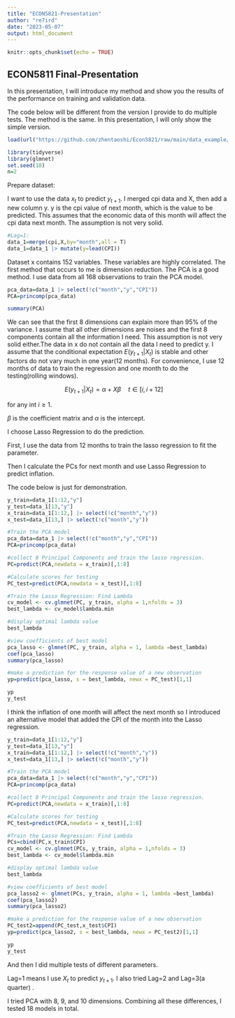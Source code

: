 ```yaml
---
title: "ECON5821-Presentation"
author: "re7ird"
date: "2023-05-07"
output: html_document
---
```


```r
knitr::opts_chunk$set(echo = TRUE)
```

## ECON5811 Final-Presentation

In this presentation, I will introduce my method and show you the results of the performance on training and validation data.

The code below will be different from the version I provide to do multiple tests. The method is the same. In this presentation, I will only show the simple version.

```r
load(url("https://github.com/zhentaoshi/Econ5821/raw/main/data_example/dataset_inf.Rdata"))

library(tidyverse)
library(glmnet)
set.seed(10)
n=2
```

Prepare dataset:

I want to use the data $x_t$ to predict $y_{t+1}$. I merged cpi data and X, then add a new column y. y is the cpi value of next month, which is the value to be predicted. This assumes that the economic data of this month will affect the cpi data next month. The assumption is not very solid.

```r
#Lag=1:
data_1=merge(cpi,X,by="month",all = T)
data_1=data_1 |> mutate(y=lead(CPI))
```

Dataset x contains 152 variables. These variables are highly correlated. The first method that occurs to me is dimension reduction. The PCA is a good method. I use data from all 168 observations to train the PCA model.

```r
pca_data=data_1 |> select(!c("month","y","CPI"))
PCA=princomp(pca_data)
```

```r
summary(PCA)
```

We can see that the first 8 dimensions can explain more than 95% of the variance. I assume that all other dimensions are noises and the first 8 components contain all the information I need. This assumption is not very solid either.The data in x do not contain all the data I need to predict y. I assume that the conditional expectation $E(y_{t+1}|X_t)$ is stable and other factors do not vary much in one year(12 months). For convenience, I use 12 months of data to train the regression and one month to do the testing(rolling windows).

$$
E(y_{t+1}|X_t) =\alpha+  X \beta  \quad t \in [i,i+12] \quad
$$

for any int $i≥1$.

$\beta$ is the coefficient matrix and $\alpha$ is the intercept.

I choose Lasso Regression to do the prediction.

First, I use the data from 12 months to train the lasso regression to fit the parameter.

Then I calculate the PCs for next month and use Lasso Regression to predict inflation.

The code below is just for demonstration.

```r
y_train=data_1[1:12,"y"]
y_test=data_1[13,"y"]
x_train=data_1[1:12,] |> select(!c("month","y"))
x_test=data_1[13,] |> select(!c("month","y"))

#Train the PCA model
pca_data=data_1 |> select(!c("month","y","CPI"))
PCA=princomp(pca_data)

#collect 8 Principal Components and train the lasso regression.
PC=predict(PCA,newdata = x_train)[,1:8]

#Calculate scores for testing
PC_test=predict(PCA,newdata = x_test)[,1:8]

#Train the Lasso Regression: Find Lambda
cv_model <- cv.glmnet(PC, y_train, alpha = 1,nfolds = 3)
best_lambda <- cv_model$lambda.min

#display optimal lambda value
best_lambda

#view coefficients of best model
pca_lasso <- glmnet(PC, y_train, alpha = 1, lambda =best_lambda)
coef(pca_lasso)
summary(pca_lasso)

#make a prediction for the response value of a new observation
yp=predict(pca_lasso, s = best_lambda, newx = PC_test)[1,1]

yp
y_test
```

I think the inflation of one month will affect the next month so I introduced an alternative model that added the CPI of the month into the Lasso regression.

```r
y_train=data_1[1:12,"y"]
y_test=data_1[13,"y"]
x_train=data_1[1:12,] |> select(!c("month","y"))
x_test=data_1[13,] |> select(!c("month","y"))

#Train the PCA model
pca_data=data_1 |> select(!c("month","y","CPI"))
PCA=princomp(pca_data)

#collect 8 Principal Components and train the lasso regression.
PC=predict(PCA,newdata = x_train)[,1:8]

#Calculate scores for testing
PC_test=predict(PCA,newdata = x_test)[,1:8]

#Train the Lasso Regression: Find Lambda
PCs=cbind(PC,x_train$CPI)
cv_model <- cv.glmnet(PCs, y_train, alpha = 1,nfolds = 3)
best_lambda <- cv_model$lambda.min

#display optimal lambda value
best_lambda

#view coefficients of best model
pca_lasso2 <- glmnet(PCs, y_train, alpha = 1, lambda =best_lambda)
coef(pca_lasso2)
summary(pca_lasso2)

#make a prediction for the response value of a new observation
PC_test2=append(PC_test,x_test$CPI)
yp=predict(pca_lasso2, s = best_lambda, newx = PC_test2)[1,1]

yp
y_test
```

And then I did multiple tests of different parameters.

Lag=1 means I use $X_t$ to predict $y_{t+1}$. I also tried Lag=2 and Lag=3(a quarter) .

I tried PCA with 8, 9, and 10 dimensions. Combining all these differences, I tested 18 models in total.
